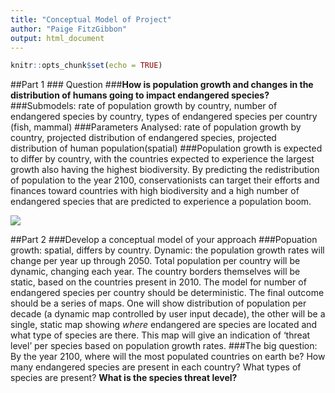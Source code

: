 ```yaml
---
title: "Conceptual Model of Project"
author: "Paige FitzGibbon"
output: html_document
---
```


```r
knitr::opts_chunk$set(echo = TRUE)
```

##Part 1
### Question 
###**How is population growth and changes in the distribution of humans going to impact endangered species?**
###Submodels: rate of population growth by country, number of endangered species by country, types of endangered species per country (fish, mammal)
###Parameters Analysed: rate of population growth by country, projected distribution of endangered species, projected distribution of human population(spatial)
###Population growth is expected to differ by country, with the countries expected to experience the largest growth also having the highest biodiversity. By predicting the redistribution of population to the year 2100, conservationists can target their efforts and finances toward countries with high biodiversity and a high number of endangered species that are predicted to experience a population boom. 

![](model_schematic.JPG)


##Part 2
###Develop a conceptual model of your approach
###Popuation growth: spatial, differs by country. Dynamic: the population growth rates will change per year up through 2050. Total population per country will be dynamic, changing each year. The country borders themselves will be static, based on the countries present in 2010. The model for number of endangered species per country should be deterministic. The final outcome should be a series of maps. One will show distribution of population per decade (a dynamic map controlled by user input decade), the other will be a single, static map showing *where* endangered are species are located and what type of species are there. This map will give an indication of 'threat level' per species based on population growth rates. 
###The big question: By the year 2100, where will the most populated countries on earth be? How many endangered species are present in each country? What types of species are present? **What is the species threat level?**


